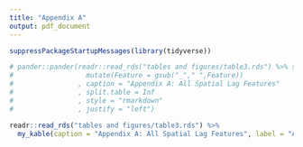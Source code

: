 ```yaml
---
title: "Appendix A"
output: pdf_document
---
```


```r

suppressPackageStartupMessages(library(tidyverse))

# pander::pander(readr::read_rds("tables and figures/table3.rds") %>% select(Feature)%>% 
#                  mutate(Feature = gsub("_"," ",Feature))
#                , caption = "Appendix A: All Spatial Lag Features"
#                , split.table = Inf
#                , style = "rmarkdown"
#                , justify = "left")

readr::read_rds("tables and figures/table3.rds") %>%
  my_kable(caption = "Appendix A: All Spatial Lag Features", label = "AppendixA")
```